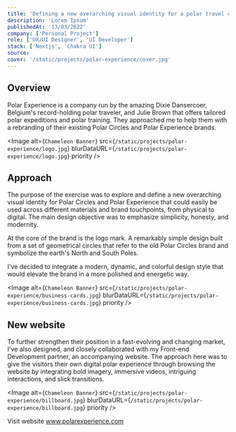 ```yaml
---
title: 'Defining a new overarching visual identity for a polar travel company.'
description: 'Lorem Ipsum'
publishedAt: '13/03/2022'
company: ['Personal Project']
role: ['UX/UI Designer', 'UI Developer']
stack: ['Nextjs', 'Chakra UI']
source:
cover: '/static/projects/polar-experience/cover.jpg'
---
```


## Overview

Polar Experience is a company run by the amazing Dixie Dansercoer, Belgium's
record-holding polar traveler, and Julie Brown that offers tailored polar
expeditions and polar training. They approached me to help them with a
rebranding of their existing Polar Circles and Polar Experience brands.

<Image
  alt={`Chameleon Banner`}
  src={`/static/projects/polar-experience/logo.jpg`}
  blurDataURL={`/static/projects/polar-experience/logo.jpg`}
  priority
/>

## Approach

The purpose of the exercise was to explore and define a new overarching visual
identity for Polar Circles and Polar Experience that could easily be used across
different materials and brand touchpoints, from physical to digital. The main
design objective was to emphasize simplicity, honesty, and modernity.

At the core of the brand is the logo mark. A remarkably simple design built from
a set of geometrical circles that refer to the old Polar Circles brand and
symbolize the earth's North and South Poles.

I've decided to integrate a modern, dynamic, and colorful design style that
would elevate the brand in a more polished and energetic way.

<Image
  alt={`Chameleon Banner`}
  src={`/static/projects/polar-experience/business-cards.jpg`}
  blurDataURL={`/static/projects/polar-experience/business-cards.jpg`}
  priority
/>

## New website

To further strengthen their position in a fast-evolving and changing market,
I've also designed, and closely collaborated with my Front-end Development
partner, an accompanying website. The approach here was to give the visitors
their own digital polar experience through browsing the website by integrating
bold imagery, immersive videos, intriguing interactions, and slick transitions.

<Image
  alt={`Chameleon Banner`}
  src={`/static/projects/polar-experience/billboard.jpg`}
  blurDataURL={`/static/projects/polar-experience/billboard.jpg`}
  priority
/>

Visit website www.polarexperience.com
